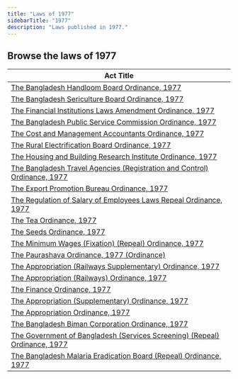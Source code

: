 ```yaml
---
title: "Laws of 1977"
sidebarTitle: "1977"
description: "Laws published in 1977."
---
```


## Browse the laws of 1977

| Act Title |
|-----------|
| [The Bangladesh Handloom Board Ordinance, 1977](/laws/act-562) |
| [The Bangladesh Sericulture Board Ordinance, 1977](/laws/act-561) |
| [The Financial Institutions Laws Amendment Ordinance, 1977](/laws/act-560) |
| [The Bangladesh Public Service Commission Ordinance, 1977](/laws/act-559) |
| [The Cost and Management Accountants Ordinance, 1977](/laws/act-558) |
| [The Rural Electrification Board Ordinance, 1977](/laws/act-557) |
| [The Housing and Building Research Institute Ordinance, 1977](/laws/act-556) |
| [The Bangladesh Travel Agencies (Registration and Control) Ordinance, 1977](/laws/act-555) |
| [The Export Promotion Bureau Ordinance, 1977](/laws/act-554) |
| [The Regulation of Salary of Employees Laws Repeal Ordinance, 1977](/laws/act-553) |
| [The Tea Ordinance, 1977](/laws/act-552) |
| [The Seeds Ordinance, 1977](/laws/act-551) |
| [The Minimum Wages (Fixation) (Repeal) Ordinance, 1977](/laws/act-550) |
| [The Paurashava Ordinance, 1977 (Ordinance)](/laws/act-549) |
| [The Appropriation (Railways Supplementary) Ordinance, 1977](/laws/act-548) |
| [The Appropriation (Railways) Ordinance, 1977](/laws/act-547) |
| [The Finance Ordinance, 1977](/laws/act-546) |
| [The Appropriation (Supplementary) Ordinance, 1977](/laws/act-545) |
| [The Appropriation Ordinance, 1977](/laws/act-544) |
| [The Bangladesh Biman Corporation Ordinance, 1977](/laws/act-543) |
| [The Government of Bangladesh (Services Screening) (Repeal) Ordinance, 1977](/laws/act-542) |
| [The Bangladesh Malaria Eradication Board (Repeal) Ordinance, 1977](/laws/act-541) |
